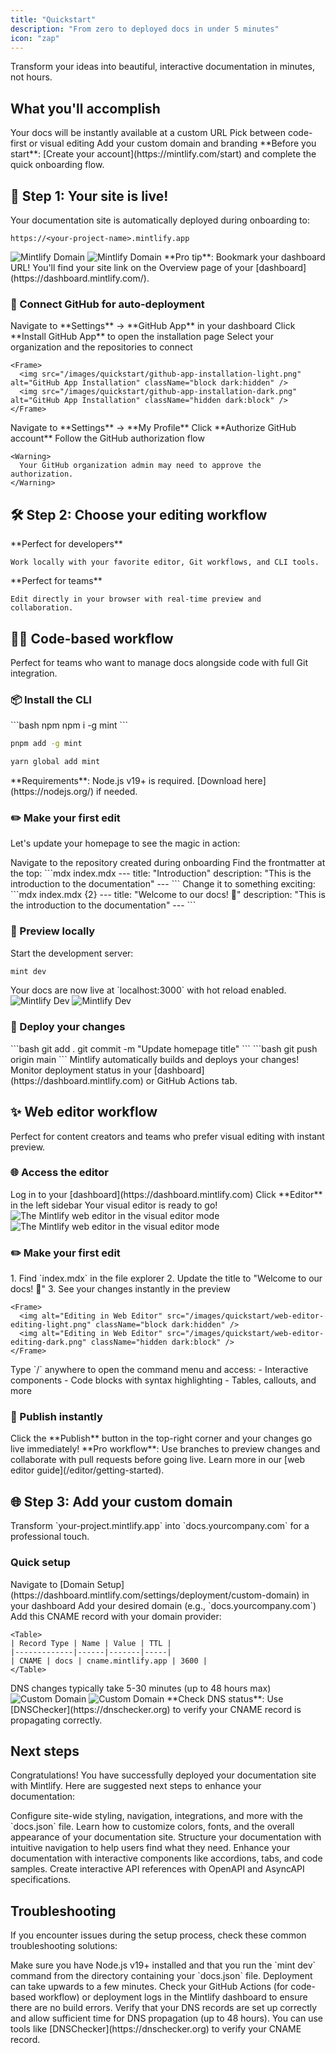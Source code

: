 ```yaml
---
title: "Quickstart"
description: "From zero to deployed docs in under 5 minutes"
icon: "zap"
---
```


<Card title="🚀 Ready to launch?" icon="rocket" color="#16a34a">
  Transform your ideas into beautiful, interactive documentation in minutes, not hours.
</Card>

## What you'll accomplish

<Steps>
  <Step title="Get your live site">
    Your docs will be instantly available at a custom URL
  </Step>
  <Step title="Choose your workflow">
    Pick between code-first or visual editing
  </Step>
  <Step title="Make it yours">
    Add your custom domain and branding
  </Step>
</Steps>

<Info>
**Before you start**: [Create your account](https://mintlify.com/start) and complete the quick onboarding flow.
</Info>

## 🎯 Step 1: Your site is live!

<Card title="✨ Instant deployment" color="#8b5cf6">
  Your documentation site is automatically deployed during onboarding to:
  
  ```
  https://<your-project-name>.mintlify.app
  ```
</Card>

<Frame>
  <img src="/images/quickstart/mintlify-domain-light.png" alt="Mintlify Domain" className="block dark:hidden" />
  <img src="/images/quickstart/mintlify-domain-dark.png" alt="Mintlify Domain" className="hidden dark:block" />
</Frame>

<Tip>
**Pro tip**: Bookmark your dashboard URL! You'll find your site link on the Overview page of your [dashboard](https://dashboard.mintlify.com/).
</Tip>

### 🔗 Connect GitHub for auto-deployment

<Tabs>
  <Tab title="Install GitHub App">
    <Steps>
      <Step title="Open settings">
        Navigate to **Settings** → **GitHub App** in your dashboard
      </Step>
      <Step title="Install the app">
        Click **Install GitHub App** to open the installation page
      </Step>
      <Step title="Choose repositories">
        Select your organization and the repositories to connect
      </Step>
    </Steps>
    
    <Frame>
      <img src="/images/quickstart/github-app-installation-light.png" alt="GitHub App Installation" className="block dark:hidden" />
      <img src="/images/quickstart/github-app-installation-dark.png" alt="GitHub App Installation" className="hidden dark:block" />
    </Frame>
  </Tab>
  
  <Tab title="Authorize Account">
    <Steps>
      <Step title="Go to profile">
        Navigate to **Settings** → **My Profile**
      </Step>
      <Step title="Authorize">
        Click **Authorize GitHub account**
      </Step>
      <Step title="Complete setup">
        Follow the GitHub authorization flow
      </Step>
    </Steps>
    
    <Warning>
      Your GitHub organization admin may need to approve the authorization.
    </Warning>
  </Tab>
</Tabs>

## 🛠️ Step 2: Choose your editing workflow

<CardGroup cols={2}>
  <Card title="👨‍💻 Code-first" icon="terminal" href="#code-based-workflow">
    **Perfect for developers**
    
    Work locally with your favorite editor, Git workflows, and CLI tools.
  </Card>

  <Card title="✨ Visual editor" icon="mouse-pointer-2" href="#web-editor-workflow">
    **Perfect for teams**
    
    Edit directly in your browser with real-time preview and collaboration.
  </Card>
</CardGroup>

## 👨‍💻 Code-based workflow

<Card title="Developer-friendly approach" icon="code" color="#0ea5e9">
  Perfect for teams who want to manage docs alongside code with full Git integration.
</Card>

### 📦 Install the CLI

<CodeGroup>
  ```bash npm
  npm i -g mint
  ```

  ```bash pnpm
  pnpm add -g mint
  ```
  
  ```bash yarn
  yarn global add mint
  ```
</CodeGroup>

<Warning>
**Requirements**: Node.js v19+ is required. [Download here](https://nodejs.org/) if needed.
</Warning>

### ✏️ Make your first edit

Let's update your homepage to see the magic in action:

<Steps>
  <Step title="Open your repository">
    Navigate to the repository created during onboarding
  </Step>
  <Step title="Edit index.mdx">
    Find the frontmatter at the top:
    ```mdx index.mdx
    ---
    title: "Introduction"
    description: "This is the introduction to the documentation"
    ---
    ```
  </Step>
  <Step title="Update the title">
    Change it to something exciting:
    ```mdx index.mdx {2}
    ---
    title: "Welcome to our docs! 🎉"
    description: "This is the introduction to the documentation"
    ---
    ```
  </Step>
</Steps>

### 👀 Preview locally

Start the development server:

```bash
mint dev
```

<Card title="🌐 Preview ready!" icon="eye">
  Your docs are now live at `localhost:3000` with hot reload enabled.
</Card>

<Frame>
  <img src="/images/quickstart/mintlify-dev-light.png" alt="Mintlify Dev" className="block dark:hidden" />
  <img src="/images/quickstart/mintlify-dev-dark.png" alt="Mintlify Dev" className="hidden dark:block" />
</Frame>

### 🚀 Deploy your changes

<Steps>
  <Step title="Commit your changes">
    ```bash
    git add .
    git commit -m "Update homepage title"
    ```
  </Step>
  <Step title="Push to GitHub">
    ```bash
    git push origin main
    ```
  </Step>
  <Step title="Watch the magic">
    Mintlify automatically builds and deploys your changes!
  </Step>
</Steps>

<Tip>
Monitor deployment status in your [dashboard](https://dashboard.mintlify.com) or GitHub Actions tab.
</Tip>

## ✨ Web editor workflow

<Card title="No-code editing experience" icon="paintbrush" color="#f59e0b">
  Perfect for content creators and teams who prefer visual editing with instant preview.
</Card>

### 🌐 Access the editor

<Steps>
  <Step title="Open your dashboard">
    Log in to your [dashboard](https://dashboard.mintlify.com)
  </Step>
  <Step title="Launch the editor">
    Click **Editor** in the left sidebar
  </Step>
  <Step title="Start editing">
    Your visual editor is ready to go!
  </Step>
</Steps>

<Frame>
  <img alt="The Mintlify web editor in the visual editor mode" src="/images/quickstart/web-editor-light.png" className="block dark:hidden" />
  <img alt="The Mintlify web editor in the visual editor mode" src="/images/quickstart/web-editor-dark.png" className="hidden dark:block" />
</Frame>

### ✏️ Make your first edit

<Tabs>
  <Tab title="Quick edit">
    1. Find `index.mdx` in the file explorer
    2. Update the title to "Welcome to our docs! 🎉"
    3. See your changes instantly in the preview
    
    <Frame>
      <img alt="Editing in Web Editor" src="/images/quickstart/web-editor-editing-light.png" className="block dark:hidden" />
      <img alt="Editing in Web Editor" src="/images/quickstart/web-editor-editing-dark.png" className="hidden dark:block" />
    </Frame>
  </Tab>
  
  <Tab title="Power features">
    <Card title="🎨 Rich editing tools" icon="wand-magic-sparkles">
      Type `/` anywhere to open the command menu and access:
      - Interactive components
      - Code blocks with syntax highlighting  
      - Tables, callouts, and more
    </Card>
  </Tab>
</Tabs>

### 🚀 Publish instantly

<Card title="One-click deployment" icon="rocket">
  Click the **Publish** button in the top-right corner and your changes go live immediately!
</Card>

<Tip>
**Pro workflow**: Use branches to preview changes and collaborate with pull requests before going live. Learn more in our [web editor guide](/editor/getting-started).
</Tip>

## 🌐 Step 3: Add your custom domain

<Card title="Make it yours!" icon="globe" color="#10b981">
  Transform `your-project.mintlify.app` into `docs.yourcompany.com` for a professional touch.
</Card>

### Quick setup

<Steps>
  <Step title="Open domain settings">
    Navigate to [Domain Setup](https://dashboard.mintlify.com/settings/deployment/custom-domain) in your dashboard
  </Step>
  <Step title="Enter your domain">
    Add your desired domain (e.g., `docs.yourcompany.com`)
  </Step>
  <Step title="Configure DNS">
    Add this CNAME record with your domain provider:
    
    <Table>
    | Record Type | Name | Value | TTL |
    |-------------|------|-------|-----|
    | CNAME | docs | cname.mintlify.app | 3600 |
    </Table>
  </Step>
  <Step title="Wait for propagation">
    DNS changes typically take 5-30 minutes (up to 48 hours max)
  </Step>
</Steps>

<Frame>
  <img src="/images/quickstart/custom-domain-light.png" alt="Custom Domain" className="block dark:hidden" />
  <img src="/images/quickstart/custom-domain-dark.png" alt="Custom Domain" className="hidden dark:block" />
</Frame>

<Tip>
**Check DNS status**: Use [DNSChecker](https://dnschecker.org) to verify your CNAME record is propagating correctly.
</Tip>

## Next steps

Congratulations! You have successfully deployed your documentation site with Mintlify. Here are suggested next steps to enhance your documentation:

<Card title="Configure your global settings" icon="settings" href="settings" horizontal>
  Configure site-wide styling, navigation, integrations, and more with the `docs.json` file.
</Card>
<Card title="Customize your theme" icon="paintbrush" href="themes" horizontal>
  Learn how to customize colors, fonts, and the overall appearance of your documentation site.
</Card>
<Card title="Organize navigation" icon="map" href="navigation" horizontal>
  Structure your documentation with intuitive navigation to help users find what they need.
</Card>
<Card title="Add interactive components" icon="puzzle" href="/components/accordions" horizontal>
  Enhance your documentation with interactive components like accordions, tabs, and code samples.
</Card>
<Card title="Set up API references" icon="code" href="/api-playground/overview" horizontal>
  Create interactive API references with OpenAPI and AsyncAPI specifications.
</Card>

## Troubleshooting

If you encounter issues during the setup process, check these common troubleshooting solutions:

<AccordionGroup>
  <Accordion title="Local preview not working">
    Make sure you have Node.js v19+ installed and that you run the `mint dev` command from the directory containing your `docs.json` file.
  </Accordion>
  <Accordion title="Changes not reflecting on live site">
    Deployment can take upwards to a few minutes. Check your GitHub Actions (for code-based workflow) or deployment logs in the Mintlify dashboard to ensure there are no build errors.
  </Accordion>
  <Accordion title="Custom domain not connecting">
    Verify that your DNS records are set up correctly and allow sufficient time for DNS propagation (up to 48 hours). You can use tools like [DNSChecker](https://dnschecker.org) to verify your CNAME record.
  </Accordion>
</AccordionGroup>
